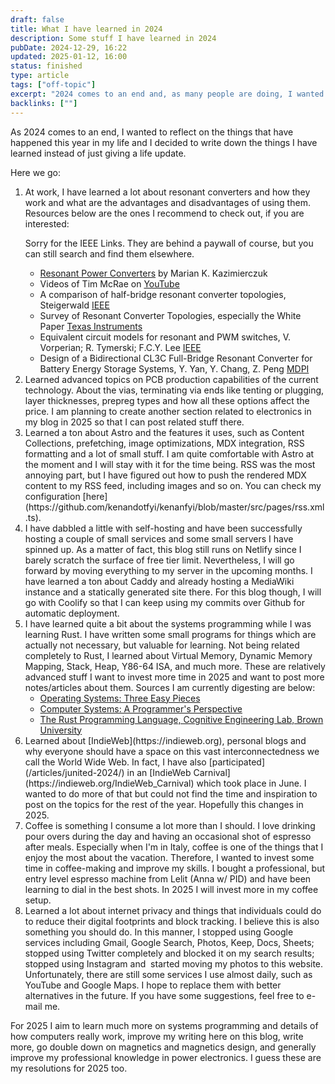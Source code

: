 ```yaml
---
draft: false
title: What I have learned in 2024
description: Some stuff I have learned in 2024
pubDate: 2024-12-29, 16:22
updated: 2025-01-12, 16:00
status: finished
type: article
tags: ["off-topic"]
excerpt: "2024 comes to an end and, as many people are doing, I wanted to reflect on the things that have happened this year"
backlinks: [""]
---
```



As 2024 comes to an end, I wanted to reflect on the things that have happened this year in my life and I decided to write down the things I have learned instead of just giving a life update.

Here we go:

<ol>
<li>
At work, I have learned a lot about resonant converters and how they work and what are the advantages and disadvantages of using them. Resources below are the ones I recommend to check out, if you are interested:

<Mn id="mn-1">Sorry for the IEEE Links. They are behind a paywall of course, but you can still search and find them elsewhere.</Mn>

- [Resonant Power Converters](https://www.wiley.com/en-gb/Resonant+Power+Converters%2C+2nd+Edition-p-9780470905388) by Marian K. Kazimierczuk
- Videos of Tim McRae on [YouTube](https://www.youtube.com/watch?v=nXwhJuNmGY0&list=PLEn13xdPyAYS-OQu9ax5OgxWCQFJyTMo1&index=21)
- A comparison of half-bridge resonant converter topologies, Steigerwald [IEEE](https://ieeexplore.ieee.org/document/4347)
- Survey of Resonant Converter Topologies, especially the White Paper [Texas Instruments](https://www.ti.com/video/series/survey-of-resonant-converter-topologies.html)
- Equivalent circuit models for resonant and PWM switches, V. Vorperian; R. Tymerski; F.C.Y. Lee [IEEE](https://ieeexplore.ieee.org/document/24905)
- Design of a Bidirectional CL3C Full-Bridge Resonant Converter for Battery Energy Storage Systems, Y. Yan, Y. Chang, Z. Peng [MDPI](https://www.mdpi.com/1996-1073/15/2/412?type=check_update&version=2)

</li>

<li>
  Learned advanced topics on PCB production capabilities of the current technology. About the vias, terminating via ends like tenting or plugging, layer thicknesses, prepreg types and how all these
  options affect the price. I am planning to create another section related to electronics in my blog in 2025 so that I can post related stuff there.
</li>

<li>
  Learned a ton about Astro and the features it uses, such as Content Collections, prefetching, image optimizations, MDX integration, RSS formatting and a lot of small stuff. I am quite comfortable
  with Astro at the moment and I will stay with it for the time being. RSS was the most annoying part, but I have figured out how to push the rendered MDX content to my RSS feed, including images and
  so on. You can check my configuration [here](https://github.com/kenandotfyi/kenanfyi/blob/master/src/pages/rss.xml.ts).
</li>

<li>
  I have dabbled a little with self-hosting and have been successfully hosting a couple of small services and some small servers I have spinned up. As a matter of fact, this blog still runs on Netlify
  since I barely scratch the surface of free tier limit. Nevertheless, I will go forward by moving everything to my server in the upcoming months. I have learned a ton about Caddy and already hosting
  a MediaWiki instance and a statically generated site there. For this blog though, I will go with Coolify so that I can keep using my commits over Github for automatic deployment.
</li>

<li>
  I have learned quite a bit about the systems programming while I was learning
  Rust. I have written some small programs for things which are actually not
  necessary, but valuable for learning. Not being related completely to Rust, I
  learned about Virtual Memory, Dynamic Memory Mapping, Stack, Heap, Y86-64 ISA,
  and much more. These are relatively advanced stuff I want to invest more time
  in 2025 and want to post more notes/articles about them. Sources I am
  currently digesting are below:

- [Operating Systems: Three Easy Pieces](http://pages.cs.wisc.edu/~remzi/OSTEP/)
- [Computer Systems: A Programmer's Perspective](http://csapp.cs.cmu.edu/3e/home.html)
- [The Rust Programming Language, Cognitive Engineering Lab, Brown University](https://rust-book.cs.brown.edu)

</li>

<li>
  Learned about [IndieWeb](https://indieweb.org), personal blogs and why everyone should have a space on this vast interconnectedness we call the World Wide Web. In fact, I have also
  [participated](/articles/junited-2024/) in an [IndieWeb Carnival](https://indieweb.org/IndieWeb_Carnival) which took place in June. I wanted to do more of that but could not find the time and
  inspiration to post on the topics for the rest of the year. Hopefully this changes in 2025.
</li>

<li>
  Coffee is something I consume a lot more than I should. I love drinking pour overs during the day and having an occasional shot of espresso after meals. Especially when I'm in Italy, coffee is one
  of the things that I enjoy the most about the vacation. Therefore, I wanted to invest some time in coffee-making and improve my skills. I bought a professional, but entry level espresso machine from
  Lelit (Anna w/ PID) and have been learning to dial in the best shots. In 2025 I will invest more in my coffee setup.
</li>

<li>
  Learned a lot about internet privacy and things that individuals could do to reduce their digital footprints and block tracking. I believe this is also something you should do. In this manner, I
  stopped using Google services including Gmail, Google Search, Photos, Keep, Docs, Sheets; stopped using Twitter completely and blocked it on my search results; stopped using Instagram and  started
  moving my photos to this website. Unfortunately, there are still some services I use almost daily, such as YouTube and Google Maps. I hope to replace them with better alternatives in the future. If
  you have some suggestions, feel free to e-mail me.
</li>

</ol>
For 2025 I aim to learn much more on systems programming and details of how computers really work, improve my writing here on this blog, write more, go double down on magnetics and magnetics design, and generally improve my professional knowledge in power electronics. I guess these are my resolutions for 2025 too.
